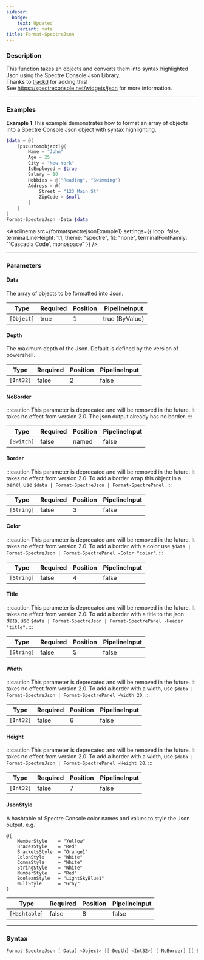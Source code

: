 ```yaml
---
sidebar:
  badge:
    text: Updated
    variant: note
title: Format-SpectreJson
---
```









### Description

This function takes an objects and converts them into syntax highlighted Json using the Spectre Console Json Library.  
Thanks to [trackd](https://github.com/trackd) for adding this!  
See https://spectreconsole.net/widgets/json for more information.



---


### Examples


**Example 1**
This example demonstrates how to format an array of objects into a Spectre Console Json object with syntax highlighting.



```powershell
$data = @(
    [pscustomobject]@{
        Name = "John"
        Age = 25
        City = "New York"
        IsEmployed = $true
        Salary = 10
        Hobbies = @("Reading", "Swimming")
        Address = @{
            Street = "123 Main St"
            ZipCode = $null
        }
    }
)
Format-SpectreJson -Data $data
```
<Asciinema
    src={formatspectrejsonExample1}
    settings={{
        loop: false,
        terminalLineHeight: 1.1,
        theme: "spectre",
        fit: "none",
        terminalFontFamily: "'Cascadia Code', monospace"
    }}
/>


---


### Parameters
#### **Data**

The array of objects to be formatted into Json.






|Type      |Required|Position|PipelineInput |
|----------|--------|--------|--------------|
|`[Object]`|true    |1       |true (ByValue)|



#### **Depth**

The maximum depth of the Json. Default is defined by the version of powershell.






|Type     |Required|Position|PipelineInput|
|---------|--------|--------|-------------|
|`[Int32]`|false   |2       |false        |



#### **NoBorder**

:::caution
This parameter is deprecated and will be removed in the future. It takes no effect from version 2.0.
The json output already has no border.
:::






|Type      |Required|Position|PipelineInput|
|----------|--------|--------|-------------|
|`[Switch]`|false   |named   |false        |



#### **Border**

:::caution
This parameter is deprecated and will be removed in the future. It takes no effect from version 2.0.
To add a border wrap this object in a panel, use `$data | Format-SpectreJson | Format-SpectrePanel`.
:::






|Type      |Required|Position|PipelineInput|
|----------|--------|--------|-------------|
|`[String]`|false   |3       |false        |



#### **Color**

:::caution
This parameter is deprecated and will be removed in the future. It takes no effect from version 2.0.
To add a border with a color use `$data | Format-SpectreJson | Format-SpectrePanel -Color "color"`.
:::






|Type      |Required|Position|PipelineInput|
|----------|--------|--------|-------------|
|`[String]`|false   |4       |false        |



#### **Title**

:::caution
This parameter is deprecated and will be removed in the future. It takes no effect from version 2.0.
To add a border with a title to the json data, use `$data | Format-SpectreJson | Format-SpectrePanel -Header "title"`.
:::






|Type      |Required|Position|PipelineInput|
|----------|--------|--------|-------------|
|`[String]`|false   |5       |false        |



#### **Width**

:::caution
This parameter is deprecated and will be removed in the future. It takes no effect from version 2.0.
To add a border with a width, use `$data | Format-SpectreJson | Format-SpectrePanel -Width 20`.
:::






|Type     |Required|Position|PipelineInput|
|---------|--------|--------|-------------|
|`[Int32]`|false   |6       |false        |



#### **Height**

:::caution
This parameter is deprecated and will be removed in the future. It takes no effect from version 2.0.
To add a border with a width, use `$data | Format-SpectreJson | Format-SpectrePanel -Height 20`.
:::






|Type     |Required|Position|PipelineInput|
|---------|--------|--------|-------------|
|`[Int32]`|false   |7       |false        |



#### **JsonStyle**

A hashtable of Spectre Console color names and values to style the Json output.
e.g.
```
@{
    MemberStyle    = "Yellow"
    BracesStyle    = "Red"
    BracketsStyle  = "Orange1"
    ColonStyle     = "White"
    CommaStyle     = "White"
    StringStyle    = "White"
    NumberStyle    = "Red"
    BooleanStyle   = "LightSkyBlue1"
    NullStyle      = "Gray"
}
```






|Type         |Required|Position|PipelineInput|
|-------------|--------|--------|-------------|
|`[Hashtable]`|false   |8       |false        |





---


### Syntax
```powershell
Format-SpectreJson [-Data] <Object> [[-Depth] <Int32>] [-NoBorder] [[-Border] <String>] [[-Color] <String>] [[-Title] <String>] [[-Width] <Int32>] [[-Height] <Int32>] [[-JsonStyle] <Hashtable>] [<CommonParameters>]
```
